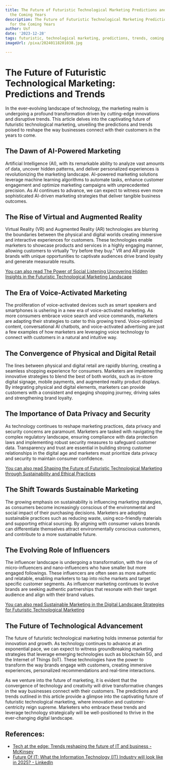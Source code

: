 ```yaml
---
title: The Future of Futuristic Technological Marketing Predictions and Trends for
  the Coming Years
description: The Future of Futuristic Technological Marketing Predictions and Trends
  for the Coming Years
author: Usf
date: '2023-12-28'
tags: futuristic, technological marketing, predictions, trends, coming years
imageUrl: /pixa/20240118201038.jpg

---
```

# The Future of Futuristic Technological Marketing: Predictions and Trends

In the ever-evolving landscape of technology, the marketing realm  is  undergoing  a profound transformation driven by cutting-edge innovations and disruptive  trends. This article delves into the captivating future of futuristic technological marketing, unveiling the  predictions and trends poised to reshape the way businesses connect with their customers in the  years to come.

##  The Dawn of AI-Powered Marketing

Artificial Intelligence (AI), with its remarkable ability to analyze vast amounts of  data, uncover hidden patterns,  and deliver  personalized experiences is revolutionizing the marketing landscape. AI-powered marketing solutions  leverage machine  learning algorithms to automate tasks, enhance  customer engagement and optimize marketing campaigns  with unprecedented precision. As AI continues to advance, we can expect to witness even  more sophisticated AI-driven marketing strategies that deliver tangible business outcomes.

## The Rise of Virtual and Augmented  Reality

Virtual Reality (VR) and Augmented Reality (AR) technologies are blurring the boundaries between the physical and  digital worlds creating immersive and interactive experiences for  customers.  These technologies enable marketers to  showcase products and  services in a highly engaging manner, allowing customers to virtually "try before they buy." VR and AR provide brands with unique opportunities to captivate audiences drive brand loyalty and  generate measurable results.

[You can also read The Power of Social Listening Uncovering Hidden Insights in the Futuristic Technological Marketing Landscape](The%20Power%20of%20Social%20Listening%20Uncovering%20Hidden%20Insights%20in%20the%20Futuristic%20Technological%20Marketing%20Landscape)


## The Era  of Voice-Activated Marketing

The proliferation of voice-activated devices such as smart speakers and smartphones is ushering in a  new era of voice-activated  marketing. As more consumers embrace voice search and voice commands, marketers are adapting their strategies to cater to this growing  trend. Voice-optimized  content, conversational AI  chatbots, and voice-activated advertising are just a few examples of how marketers are leveraging voice technology to connect  with customers in a natural and intuitive way.

## The Convergence of Physical and Digital Retail

The lines  between physical and digital retail are rapidly blurring, creating a  seamless shopping experience for consumers. Marketers are implementing innovative strategies to blend the best of both worlds, such as in-store digital signage, mobile payments, and augmented reality product displays. By integrating physical and digital elements, marketers can  provide customers with a consistent and engaging shopping journey, driving sales and strengthening brand loyalty.

## The Importance of Data Privacy and Security

As technology  continues  to  reshape marketing practices, data  privacy  and security concerns are  paramount. Marketers are tasked with  navigating the complex regulatory landscape, ensuring compliance with data protection laws and implementing robust security measures to safeguard customer data. Transparency and trust are  essential in  building strong  customer relationships in the digital age and marketers must prioritize data privacy and security to  maintain consumer confidence.

[You can  also read Shaping the Future of Futuristic Technological Marketing  through  Sustainability and Ethical Practices](Shaping%20the%20Future%20of%20Futuristic%20Technological%20Marketing%20through%20Sustainability%20and%20Ethical%20Practices)


##  The Shift Towards Sustainable Marketing

The growing emphasis on sustainability is  influencing  marketing strategies, as  consumers become increasingly conscious of the environmental and social impact of their purchasing decisions.  Marketers are adopting sustainable  practices such as  reducing waste, using eco-friendly materials  and supporting ethical sourcing. By aligning with consumer values brands can differentiate themselves attract environmentally conscious customers, and contribute  to a more  sustainable future.

## The Evolving Role of Influencers

The influencer landscape is undergoing  a transformation, with the rise of micro-influencers and nano-influencers who have smaller but more  engaged followings. These influencers are often seen as  more authentic and relatable, enabling marketers to tap into niche markets and target specific customer segments.  As influencer  marketing continues to evolve brands are seeking authentic partnerships that resonate with their target  audience and align with their brand values.

[You can  also  read Sustainable Marketing in  the Digital Landscape Strategies for Futuristic Technological Marketing](Sustainable%20Marketing%20in%20the%20Digital%20Landscape%20Strategies%20for%20Futuristic%20Technological%20Marketing)


## The Future of Technological Advancement

The future of futuristic technological marketing holds immense potential for innovation and growth. As  technology continues to advance at an  exponential pace, we can  expect to witness groundbreaking marketing strategies that leverage emerging technologies such as  blockchain 5G, and the Internet of Things (IoT). These technologies have the power to transform the way brands engage with  customers, creating immersive experiences, personalized recommendations and real-time interactions.

As we venture into the future of marketing, it is evident that the convergence of technology and creativity will drive transformative changes in the way businesses connect with their customers. The predictions and trends outlined in this article provide a glimpse into  the captivating future of futuristic technological marketing, where innovation and customer-centricity reign  supreme. Marketers who  embrace these trends and leverage technology strategically will be well-positioned to thrive in the ever-changing digital landscape.

## References:
- [Tech at the edge: Trends reshaping the future of IT and business - McKinsey](https://www.mckinsey.com/capabilities/mckinsey-digital/our-insights/tech-at-the-edge-trends-reshaping-the-future-of-it-and-business)
- [Future Of IT: What the Information Technology (IT) Industry will look like in 2025? - LinkedIn](https://www.linkedin.com/pulse/future-what-information-technology-industry-look-like-2025)
